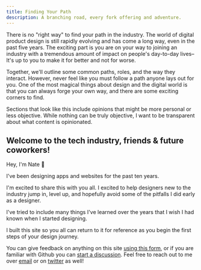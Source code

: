 ```yaml
---
title: Finding Your Path
description: A branching road, every fork offering and adventure.
---
```


There is no "right way" to find your path in the industry. The world of digital product design is still rapidly evolving and has come a long way, even in the past five years. The exciting part is you are on your way to joining an industry with a tremendous amount of impact on people's day-to-day lives–It's up to you to make it for better and not for worse.

Together, we'll outline some common paths, roles, and the way they interact. However, never feel like you must follow a path anyone lays out for you. One of the most magical things about design and the digital world is that you can always forge your own way, and there are some exciting corners to find.

Sections that look like this include opinions that might be more personal or less objective. While nothing can be truly objective, I want to be transparent about what content is opinionated.

## Welcome to the tech industry, friends & future coworkers!

Hey, I'm Nate 👋

I've been designing apps and websites for the past ten years.

I'm excited to share this with you all. I excited to help designers new to the industry jump in, level up, and hopefully avoid some of the pitfalls I did early as a designer.

I've tried to include many things I've learned over the years that I wish I had known when I started designing.

I built this site so you all can return to it for reference as you begin the first steps of your design journey.

You can give feedback on anything on this site [using this form](https://forms.gle/jimgp3uAk8df8MUH9), or if you are familiar with Github you can [start a discussion](https://github.com/iamnbutler/design-industry-intro/discussions/new). Feel free to reach out to me over [email](mail-to:iamnbutler@gmail.com) or on [twitter](https://twitter.com/iamnbutler) as well!

